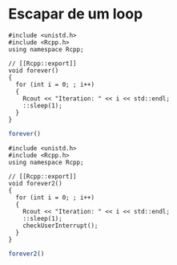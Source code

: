# Escapar de um loop

```Rcpp
#include <unistd.h>
#include <Rcpp.h>
using namespace Rcpp;

// [[Rcpp::export]]
void forever()
{
  for (int i = 0; ; i++)
  {
    Rcout << "Iteration: " << i << std::endl;
    ::sleep(1);
  }
}
```

```r
forever()
```

```Rcpp
#include <unistd.h>
#include <Rcpp.h>
using namespace Rcpp;

// [[Rcpp::export]]
void forever2()
{
  for (int i = 0; ; i++)
  {
    Rcout << "Iteration: " << i << std::endl;
    ::sleep(1);
    checkUserInterrupt();
  }
}
```

```r
forever2()
```
